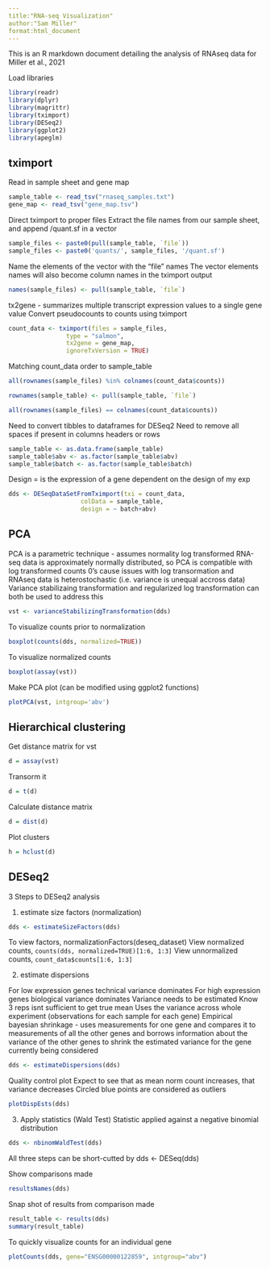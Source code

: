 ```yaml
---
title:"RNA-seq Visualization"
author:"Sam Miller"
format:html_document
---
```


This is an R markdown document detailing the analysis of RNAseq data for Miller et al., 2021


Load libraries

```r
library(readr)
library(dplyr)
library(magrittr)
library(tximport)
library(DESeq2)
library(ggplot2)
library(apeglm)
```


## tximport 


Read in sample sheet and gene map

```r
sample_table <- read_tsv("rnaseq_samples.txt")
gene_map <- read_tsv("gene_map.tsv")
```

Direct tximport to proper files
Extract the file names from our sample sheet, and append /quant.sf in a vector

```r
sample_files <- paste0(pull(sample_table, `file`))
sample_files <- paste0('quants/', sample_files, '/quant.sf')
```

Name the elements of the vector with the "file" names
The vector elements names will also become column names in the tximport output

```r
names(sample_files) <- pull(sample_table, `file`)
```

tx2gene - summarizes multiple transcript expression values to a single gene value
Convert pseudocounts to counts using tximport

```r
count_data <- tximport(files = sample_files,
				type = "salmon",
				tx2gene = gene_map,
				ignoreTxVersion = TRUE)
```

Matching count_data order to sample_table

```r
all(rownames(sample_files) %in% colnames(count_data$counts))

rownames(sample_table) <- pull(sample_table, `file`)

all(rownames(sample_files) == colnames(count_data$counts))
```

Need to convert tibbles to dataframes for DESeq2
Need to remove all spaces if present in columns headers or rows

```r
sample_table <- as.data.frame(sample_table)
sample_table$abv <- as.factor(sample_table$abv)
sample_table$batch <- as.factor(sample_table$batch)
```

Design = is the expression of a gene dependent on the design of my exp			

```r
dds <- DESeqDataSetFromTximport(txi = count_data,
					colData = sample_table,
					design = ~ batch+abv)	
```


## PCA


PCA is a parametric technique - assumes normality
log transformed RNA-seq data is approximately normally distributed, so PCA is compatible with log transformed counts
0's cause issues with log transormation and RNAseq data is heterostochastic (i.e. variance is unequal accross data)
Variance stabilizaing transformation and regularized log transformation can both be used to address this

```r
vst <- varianceStabilizingTransformation(dds)
```

To visualize counts prior to normalization

```r
boxplot(counts(dds, normalized=TRUE))
```

To visualize normalized counts

```r
boxplot(assay(vst))
```

Make PCA plot (can be modified using ggplot2 functions)

```r
plotPCA(vst, intgroup='abv')
```

## Hierarchical clustering

Get distance matrix for vst

```r
d = assay(vst)
```

Transorm it

```r
d = t(d)
```

Calculate distance matrix

```r
d = dist(d)
```

Plot clusters

```r
h = hclust(d)
```


## DESeq2 


3 Steps to DESeq2 analysis

1) estimate size factors (normalization)

```r
dds <- estimateSizeFactors(dds)
```

To view factors, normalizationFactors(deseq_dataset)
View normalized counts, `counts(dds, normalized=TRUE)[1:6, 1:3]`
View unnormalized counts, `count_data$counts[1:6, 1:3]`

2) estimate dispersions

For low expression genes technical variance dominates
For high expression genes biological variance dominates
Variance needs to be estimated
Know 3 reps isnt sufficient to get true mean
Uses the variance across whole experiment (observations for each sample for each gene) 
Empirical bayesian shrinkage - uses measurements for one gene and compares it to 
measurements of all the other genes and borrows information about the variance of 
the other genes to shrink the estimated variance for the gene currently being considered

```r
dds <- estimateDispersions(dds)
```

Quality control plot
Expect to see that as mean norm count increases, that variance decreases
Circled blue points are considered as outliers

```r
plotDispEsts(dds)
```

3) Apply statistics (Wald Test)
Statistic applied against a negative binomial distribution

```r
dds <- nbinomWaldTest(dds)
```

All three steps can be short-cutted by dds <- DESeq(dds)

Show comparisons made

```r
resultsNames(dds)
```

Snap shot of results from comparison made

```r
result_table <- results(dds)
summary(result_table)
```

To quickly visualize counts for an individual gene

```r
plotCounts(dds, gene="ENSG00000122859", intgroup="abv")
```
